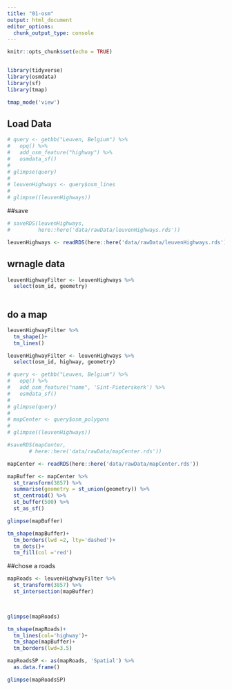 ---
title: "01-osm"
output: html_document
editor_options: 
  chunk_output_type: console
---

```{r setup, include=FALSE}
knitr::opts_chunk$set(echo = TRUE)


library(tidyverse)
library(osmdata)
library(sf)
library(tmap)

tmap_mode('view')
```
## Load Data

```{r}
# query <- getbb("Leuven, Belgium") %>%
#   opq() %>%
#   add_osm_feature("highway") %>%
#   osmdata_sf()
# 
# glimpse(query)
# 
# leuvenHighways <- query$osm_lines
# 
# glimpse((leuvenHighways))
```

##save 

```{r}
# saveRDS(leuvenHighways, 
#         here::here('data/rawData/leuvenHighways.rds'))
```

```{r}
leuvenHighways <- readRDS(here::here('data/rawData/leuvenHighways.rds'))
```


## wrnagle data 

```{r}
leuvenHighwayFilter <- leuvenHighways %>%
  select(osm_id, geometry)
  
```
## do a map

```{r}
leuvenHighwayFilter %>% 
  tm_shape()+
  tm_lines()
```

```{r}
leuvenHighwayFilter <- leuvenHighways %>% 
  select(osm_id, highway, geometry)

```

```{r}
# query <- getbb("Leuven, Belgium") %>%
#   opq() %>%
#   add_osm_feature("name", 'Sint-Pieterskerk') %>%
#   osmdata_sf()
# 
# glimpse(query)
# 
# mapCenter <- query$osm_polygons
# 
# glimpse((leuvenHighways))

#saveRDS(mapCenter, 
       # here::here('data/rawData/mapCenter.rds'))

mapCenter <- readRDS(here::here('data/rawData/mapCenter.rds'))

mapBuffer <- mapCenter %>% 
  st_transform(3857) %>% 
  summarise(geometry = st_union(geometry)) %>% 
  st_centroid() %>% 
  st_buffer(500) %>%
  st_as_sf()

glimpse(mapBuffer)

tm_shape(mapBuffer)+
  tm_borders(lwd =2, lty='dashed')+
  tm_dots()+
  tm_fill(col ='red')

```
##chose a roads 

```{r}

mapRoads <- leuvenHighwayFilter %>% 
  st_transform(3857) %>% 
  st_intersection(mapBuffer)

  

glimpse(mapRoads)

tm_shape(mapRoads)+
  tm_lines(col='highway')+
  tm_shape(mapBuffer)+
  tm_borders(lwd=3.5)


```

```{r}

mapRoadsSP <- as(mapRoads, 'Spatial') %>% 
  as.data.frame()

glimpse(mapRoadsSP)


```






